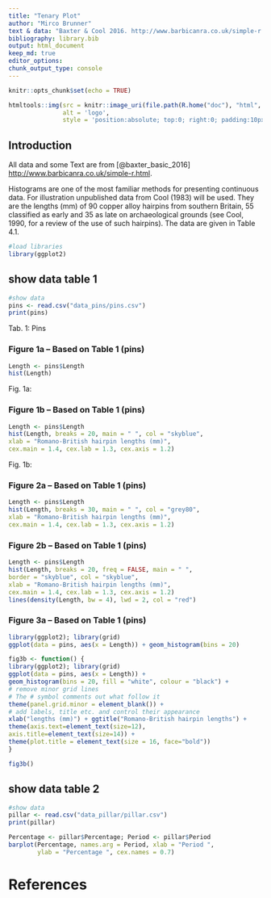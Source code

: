 ```yaml
---
title: "Tenary Plot"
author: "Mirco Brunner"
text & data: "Baxter & Cool 2016. http://www.barbicanra.co.uk/simple-r.html"
bibliography: library.bib
output: html_document
keep_md: true
editor_options: 
chunk_output_type: console
---
```


```r
knitr::opts_chunk$set(echo = TRUE)
```

```r
htmltools::img(src = knitr::image_uri(file.path(R.home("doc"), "html", "logo.jpg")), 
               alt = 'logo', 
               style = 'position:absolute; top:0; right:0; padding:10px;')
```

## Introduction

All data and some Text are from [@baxter_basic_2016] <http://www.barbicanra.co.uk/simple-r.html>.

Histograms are one of the most familiar methods for presenting continuous data.
For illustration unpublished data from Cool (1983) will be used. They are the
lengths (mm) of 90 copper alloy hairpins from southern Britain, 55 classified as
early and 35 as late on archaeological grounds (see Cool, 1990, for a review of the
use of such hairpins). The data are given in Table 4.1.

```r
#load libraries
library(ggplot2)
```


## show data table 1
```r
#show data
pins <- read.csv("data_pins/pins.csv")
print(pins)
```
Tab. 1: Pins


### Figure 1a – Based on Table 1 (pins)

```r
Length <- pins$Length
hist(Length)
```
Fig. 1a:



### Figure 1b – Based on Table 1 (pins)
```r
Length <- pins$Length
hist(Length, breaks = 20, main = " ", col = "skyblue",
xlab = "Romano-British hairpin lengths (mm)",
cex.main = 1.4, cex.lab = 1.3, cex.axis = 1.2)
```
Fig. 1b:

### Figure 2a – Based on Table 1 (pins)
```r
Length <- pins$Length
hist(Length, breaks = 30, main = " ", col = "grey80",
xlab = "Romano-British hairpin lengths (mm)",
cex.main = 1.4, cex.lab = 1.3, cex.axis = 1.2)
```

### Figure 2b – Based on Table 1 (pins)
```r
Length <- pins$Length
hist(Length, breaks = 20, freq = FALSE, main = " ", 
border = "skyblue", col = "skyblue",
xlab = "Romano-British hairpin lengths (mm)",
cex.main = 1.4, cex.lab = 1.3, cex.axis = 1.2)
lines(density(Length, bw = 4), lwd = 2, col = "red")
```

### Figure 3a – Based on Table 1 (pins)

```r
library(ggplot2); library(grid)
ggplot(data = pins, aes(x = Length)) + geom_histogram(bins = 20)
```


```r
fig3b <- function() {
library(ggplot2); library(grid)
ggplot(data = pins, aes(x = Length)) +
geom_histogram(bins = 20, fill = "white", colour = "black") +
# remove minor grid lines
# The # symbol comments out what follow it
theme(panel.grid.minor = element_blank()) +
# add labels, title etc. and control their appearance
xlab("lengths (mm)") + ggtitle("Romano-British hairpin lengths") +
theme(axis.text=element_text(size=12),
axis.title=element_text(size=14)) +
theme(plot.title = element_text(size = 16, face="bold"))
}

fig3b()
```

## show data table 2
```r
#show data
pillar <- read.csv("data_pillar/pillar.csv")
print(pillar)
```



```r
Percentage <- pillar$Percentage; Period <- pillar$Period
barplot(Percentage, names.arg = Period, xlab = "Period ", 
        ylab = "Percentage ", cex.names = 0.7)
```


# References

